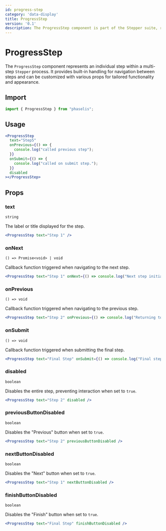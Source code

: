 ```yaml
---
id: progress-step
category: 'data-display'
title: ProgressStep
version: '0.1'
description: The ProgressStep component is part of the Stepper suite, representing individual steps with customizable actions and styling for step-based navigation.
---
```

# ProgressStep

The `ProgressStep` component represents an individual step within a multi-step `Stepper` process. It provides built-in handling for navigation between steps and can be customized with various props for tailored functionality and appearance.

## Import

```js
import { ProgressStep } from "phaselis";
```

## Usage

```jsx
<ProgressStep
  text="Step5"
  onPrevious={() => {
    console.log("called previous step");
  }}
  onSubmit={() => {
    console.log("called on submit step.");
  }}
  disabled
></ProgressStep>
```

## Props

### text
`string`

The label or title displayed for the step.


```jsx
<ProgressStep text="Step 1" />
```

### onNext
`() => Promise<void> | void`

Callback function triggered when navigating to the next step.


```jsx
<ProgressStep text="Step 1" onNext={() => console.log("Next step initiated")} />
```

### onPrevious
`() => void`

Callback function triggered when navigating to the previous step.


```jsx
<ProgressStep text="Step 2" onPrevious={() => console.log("Returning to previous step")} />
```

### onSubmit
`() => void`

Callback function triggered when submitting the final step.


```jsx
<ProgressStep text="Final Step" onSubmit={() => console.log("Final step submitted")} />
```

### disabled
`boolean`

Disables the entire step, preventing interaction when set to `true`.

```jsx
<ProgressStep text="Step 2" disabled />
```

### previousButtonDisabled
`boolean`

Disables the "Previous" button when set to `true`.

```jsx
<ProgressStep text="Step 2" previousButtonDisabled />
```


### nextButtonDisabled
`boolean`

Disables the "Next" button when set to `true`.

```jsx
<ProgressStep text="Step 1" nextButtonDisabled />
```

### finishButtonDisabled
`boolean`

Disables the "Finish" button when set to `true`.

```jsx
<ProgressStep text="Final Step" finishButtonDisabled />
```
